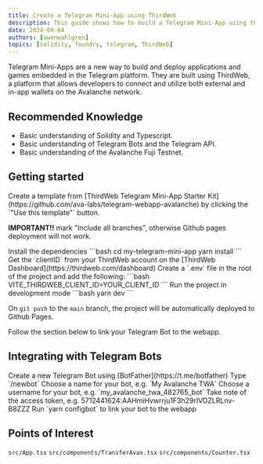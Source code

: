 ```yaml
---
title: Create a Telegram Mini-App using ThirdWeb
description: This guide shows how to build a Telegram Mini-App using the ThirdWeb SDK on the Avalanche Fuji Network.
date: 2024-09-04
authors: [owenwahlgren]
topics: [solidity, foundry, telegram, ThirdWeb]
---
```


Telegram Mini-Apps are a new way to build and deploy applications and games embedded in the Telegram platform. They are built using ThirdWeb, a platform that allows developers to connect and utilize both external and in-app wallets on the Avalanche network.

## Recommended Knowledge

- Basic understanding of Solidity and Typescript.
- Basic understanding of Telegram Bots and the Telegram API.
- Basic understanding of the Avalanche Fuji Testnet.

## Getting started

<Steps>
<Step>
Create a template from [ThirdWeb Telegram Mini-App Starter Kit](https://github.com/ava-labs/telegram-webapp-avalanche) by clicking the `"Use this template"` button.

**IMPORTANT!!** mark "Include all branches", otherwise Github pages deployment will not work.

</Step>
<Step>
Install the dependencies
```bash
cd my-telegram-mini-app
yarn install
```
</Step>

<Step>
Get the `clientID` from your ThirdWeb account on the [ThirdWeb Dashboard](https://thirdweb.com/dashboard)
</Step>

<Step>
Create a `.env` file in the root of the project and add the following:
```bash
VITE_THIRDWEB_CLIENT_ID=YOUR_CLIENT_ID
```
</Step>

<Step>
Run the project in development mode
```bash
yarn dev
```
</Step>
</Steps>

On `git push` to the `main` branch, the project will be automatically deployed to Github Pages.

Follow the section below to link your Telegram Bot to the webapp.

## Integrating with Telegram Bots
<Steps>
<Step>
Create a new Telegram Bot using [BotFather](https://t.me/botfather)
<Steps>
    <Step>
    Type `/newbot`
    </Step>
    <Step>
    Choose a name for your bot, e.g. `My Avalanche TWA`
    </Step>
    <Step>
    Choose a username for your bot, e.g. `my_avalanche_twa_482765_bot`
    </Step>
    <Step>
    Take note of the access token, e.g. 5712441624:AAHmiHvwrrju1F3h29rlVOZLRLnv-B8ZZZ
    </Step>
    </Steps>
</Step>
 <Step>
    Run `yarn configbot` to link your bot to the webapp
    </Step>
</Steps>


## Points of Interest

`src/App.tsx`
`src/components/TransferAvax.tsx`
`src/components/Counter.tsx`